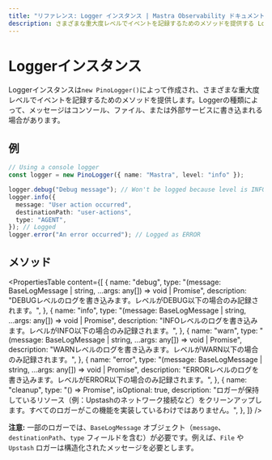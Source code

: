 ---
title: "リファレンス: Logger インスタンス | Mastra Observability ドキュメント"
description: さまざまな重大度レベルでイベントを記録するためのメソッドを提供する Logger インスタンスのドキュメントです。
---

# Loggerインスタンス

Loggerインスタンスは`new PinoLogger()`によって作成され、さまざまな重大度レベルでイベントを記録するためのメソッドを提供します。Loggerの種類によって、メッセージはコンソール、ファイル、または外部サービスに書き込まれる場合があります。

## 例

```typescript showLineNumbers copy
// Using a console logger
const logger = new PinoLogger({ name: "Mastra", level: "info" });

logger.debug("Debug message"); // Won't be logged because level is INFO
logger.info({
  message: "User action occurred",
  destinationPath: "user-actions",
  type: "AGENT",
}); // Logged
logger.error("An error occurred"); // Logged as ERROR
```

## メソッド

<PropertiesTable
  content={[
    {
      name: "debug",
      type: "(message: BaseLogMessage | string, ...args: any[]) => void | Promise<void>",
      description:
        "DEBUGレベルのログを書き込みます。レベルがDEBUG以下の場合のみ記録されます。",
    },
    {
      name: "info",
      type: "(message: BaseLogMessage | string, ...args: any[]) => void | Promise<void>",
      description:
        "INFOレベルのログを書き込みます。レベルがINFO以下の場合のみ記録されます。",
    },
    {
      name: "warn",
      type: "(message: BaseLogMessage | string, ...args: any[]) => void | Promise<void>",
      description:
        "WARNレベルのログを書き込みます。レベルがWARN以下の場合のみ記録されます。",
    },
    {
      name: "error",
      type: "(message: BaseLogMessage | string, ...args: any[]) => void | Promise<void>",
      description:
        "ERRORレベルのログを書き込みます。レベルがERROR以下の場合のみ記録されます。",
    },
    {
      name: "cleanup",
      type: "() => Promise<void>",
      isOptional: true,
      description:
        "ロガーが保持しているリソース（例：Upstashのネットワーク接続など）をクリーンアップします。すべてのロガーがこの機能を実装しているわけではありません。",
    },
  ]}
/>

**注意:** 一部のロガーでは、`BaseLogMessage` オブジェクト（`message`、`destinationPath`、`type` フィールドを含む）が必要です。例えば、`File` や `Upstash` ロガーは構造化されたメッセージを必要とします。
